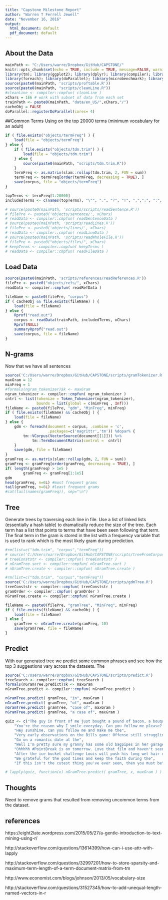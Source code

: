 ```yaml
---
title: "Capstone Milestone Report"
author: "Warren T Ferrell Jewell"
date: "November 16, 2016"
output:
  html_document: default
  pdf_document: default
---
```


## About the Data

```r
mainPath <- "C:/Users/warre/Dropbox/GitHub/CAPSTONE/"
knitr::opts_chunk$set(echo = TRUE, include = TRUE, message=FALSE, warning=FALSE)
library(tm); library(ggplot2); library(dplyr); library(compiler); library(pryr)
library(foreach); library(doParallel); library(microbenchmark); library(fastmatch)
source(paste0(mainPath, 'scripts/proftable.R'))
source(paste0(mainPath, "scripts/cleanLine.R"))
#cleanLine <- compiler::cmpfun( cleanLine )
xChars = 1E6 # work with subset of data from each set
trainPath <- paste0(mainPath, "data/en_US/",xChars,"/")
cacheObj = FALSE
doParallel::registerDoParallel(cores= 4)
```

##Common Terms
Using on the top 20000 terms (minimum vocabulary for an adult)

```r
if ( file.exists("objects/termFreq") ) {
    load(file = "objects/termFreq")
} else {
    if ( file.exists("objects/tdm.trim") ) {
        load(file = "objects/tdm.trim")
    } else {
        source(paste0(mainPath, "scripts/tdm.trim.R"))
    }
    termFreq <- as.matrix(slam::rollup(tdm.trim, 2, FUN = sum))
    termFreq <- termFreq[order(termFreq, decreasing = TRUE), ]
    save(corpus, file = "objects/termFreq")
}

topTerms <- termFreq[1:20000]
includedTerms <- c(names(topTerms), "\"", ".", "?", "!", ",",";", ":", "&")
```


```R
# source(paste0(mainPath, 'scripts/scripts/readSentence.R'))
# filePre <- paste0('objects/sentence/', xChars)
# readData <- compiler::cmpfun( readSentenceData )
# source(paste0(mainPath, 'scripts/readLines.R'))
# filePre <- paste0('objects/lines/', xChars)
# readData <- compiler::cmpfun( readLineData )
# source(paste0(mainPath, 'scripts/readWholeFile.R'))
# filePre <- paste0("objects/files/", xChars)
# keepTerms <- compiler::cmpfun( keepTerms )
# readData <- compiler::cmpfun( readFileData )
```

## Load Data



```r
source(paste0(mainPath, 'scripts/references/readReferences.R'))
filePre <- paste0("objects/refs/", xChars)
readData <- compiler::cmpfun( readRefData )

fileName <- paste0(filePre, "corpus")
if ( cacheObj && file.exists(fileName) ) {
    load(file = fileName)
} else {
    Rprof("read.out")
    corpus <- readData(trainPath, includedTerms, xChars)
    Rprof(NULL)
    summaryRprof("read.out")
    save(corpus, file = fileName)
}
```


## N-grams
Now that we have all sentences

```r
source('C:/Users/warre/Dropbox/GitHub/CAPSTONE/scripts/gramTokenizer.R')
maxGram = 12
minFreq = 1
#formals(ngram_tokenizer)$k <- maxGram
ngram_tokenizer <- compiler::cmpfun( ngram_tokenizer )
cntrl <- list(tokenize = Token_Tokenizer(ngram_tokenizer),
              bounds = list(global = c(minFreq , Inf)))
fileName <- paste0(filePre, "gdm", "MinFreq", minFreq)
if ( file.exists(fileName) && cacheObj ) {
    load(file = fileName)
} else {
    gdm <- foreach(document = corpus, .combine = 'c',
                   .packages=c('magrittr','tm')) %dopar% {
        tm::VCorpus(VectorSource(document[[1]])) %>%
            tm::TermDocumentMatrix(control =  cntrl)
    }
    save(gdm, file = fileName)
}
gramFreq <- as.matrix(slam::rollup(gdm, 2, FUN = sum))
gramFreq <- gramFreq[order(gramFreq, decreasing = TRUE), ]
if( length(gramFreq) > 1e5 )
        gramFreq <- gramFreq[1:1e5]
gdm
head(gramFreq, n=6L) #most frequent grams
tail(gramFreq, n=6L) #least frequent grams
#cat(tail(names(gramFreq)), sep="\n")
```



## Tree
Generate trees by traversing each line in file. Use a list of linked lists (essentially 
a hash table) to dramatically reduce the size of the tree. Each term has a list
that points to terms that have been seen following that term. The final term in the
gram is stored in the list with a frequency variable that is used to rank which
is the most likely gram during prediction.


```r
#rm(list=c("tdm.trim", "corpus","termFreq"))
# source('C:/Users/warre/Dropbox/GitHub/CAPSTONE/scripts/treeFromCorpus.R')
# treeConststr <- compiler::cmpfun( treeConststr )
# nGramTree.sort <- compiler::cmpfun( nGramTree.sort )
# nGramTree.create <- compiler::cmpfun( nGramTree.create )
```

```r
#rm(list=c("tdm.trim", "corpus","termFreq"))
source('C:/Users/warre/Dropbox/GitHub/CAPSTONE/scripts/gdmTree.R')
treeConststr <- compiler::cmpfun( treeConststr )
gramOrder <- compiler::cmpfun( gramOrder )
nGramTree.create <- compiler::cmpfun( nGramTree.create )

```




```r
fileName <- paste0(filePre, "gramTree", "MinFreq", minFreq)
if ( file.exists(fileName) && cacheObj ) {
    load(file = fileName)
} else {
    gramTree <- nGramTree.create(gramFreq, 10)
    save(gramTree, file = fileName)
}

```



## Predict
With our generated tree we predict some common phrases and see how the top 3 
suggestions vary across the datasets. The 

```r
source('C:/Users/warre/Dropbox/GitHub/CAPSTONE/scripts/predict.R')
treeSearch <- compiler::cmpfun( treeSearch )
formals(nGramTree.predict)$k <- maxGram
nGramTree.predict <- compiler::cmpfun( nGramTree.predict )

nGramTree.predict( gramTree, "in", maxGram )
nGramTree.predict( gramTree, "of", maxGram )
nGramTree.predict( gramTree, "case of", maxGram )
nGramTree.predict( gramTree, "a case of", maxGram )

```


```r
quiz <- c("The guy in front of me just bought a pound of bacon, a bouquet, and a case of", 
    "You're the reason why I smile everyday. Can you follow me please? It would mean the",
    "Hey sunshine, can you follow me and make me the",
    "Very early observations on the Bills game: Offense still struggling but the",
    "Go on a romantic date at the",
    "Well I'm pretty sure my granny has some old bagpipes in her garage I'll dust them off and be on my",
    "Ohhhhh #PointBreak is on tomorrow. Love that film and haven't seen it in quite some",
    "After the ice bucket challenge Louis will push his long wet hair out of his eyes with his little",
    "Be grateful for the good times and keep the faith during the",
    "If this isn't the cutest thing you've ever seen, then you must be")

```


```r

# lapply(quiz, function(x) nGramTree.predict( gramTree, x, maxGram ) )


```


## Thoughts
Need to remove grams that resulted from removing uncommon terms from the dataset. 


## references
https://eight2late.wordpress.com/2015/05/27/a-gentle-introduction-to-text-mining-using-r/

http://stackoverflow.com/questions/13614399/how-can-i-use-attr-with-lapply

http://stackoverflow.com/questions/32997201/how-to-store-sparsity-and-maximum-term-length-of-a-term-document-matrix-from-tm

http://www.economist.com/blogs/johnson/2013/05/vocabulary-size

http://stackoverflow.com/questions/31527345/how-to-add-unequal-length-named-vectors-in-r
